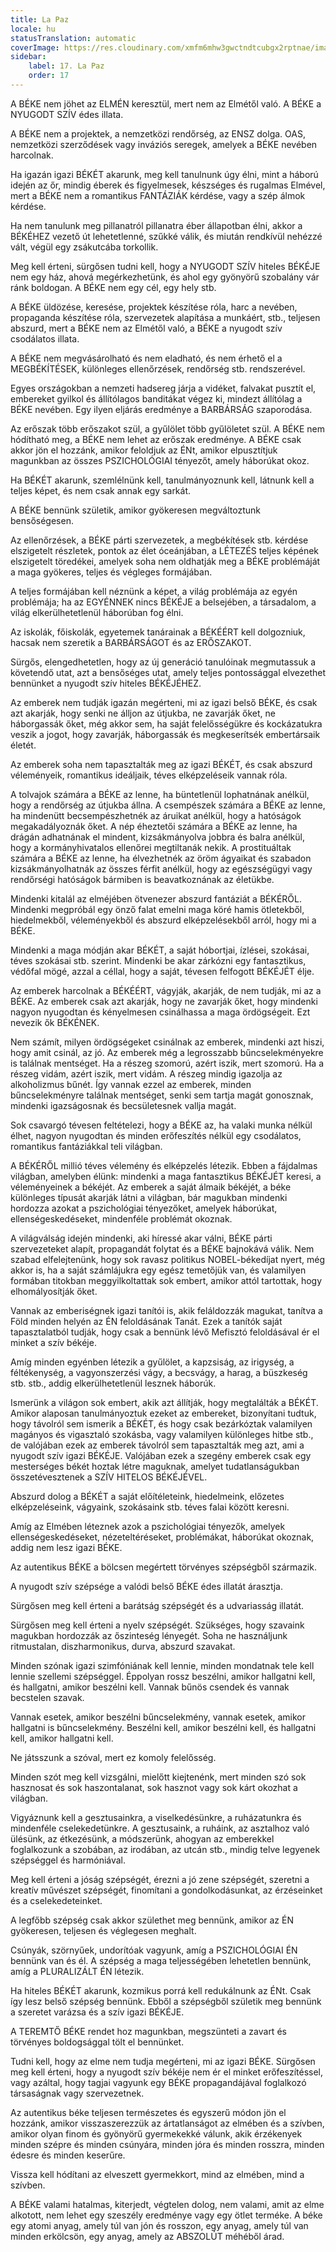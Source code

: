 ```yaml
---
title: La Paz
locale: hu
statusTranslation: automatic
coverImage: https://res.cloudinary.com/xmfm6mhw3gwctndtcubgx2rptnae/image/upload/v1740337243/small_cover_educacion_fundamental_a051170f1c.webp
sidebar:
    label: 17. La Paz
    order: 17
---
```

A BÉKE nem jöhet az ELMÉN keresztül, mert nem az Elmétől való. A BÉKE a NYUGODT SZÍV édes illata.

A BÉKE nem a projektek, a nemzetközi rendőrség, az ENSZ dolga. OAS, nemzetközi szerződések vagy inváziós seregek, amelyek a BÉKE nevében harcolnak.

Ha igazán igazi BÉKÉT akarunk, meg kell tanulnunk úgy élni, mint a háború idején az őr, mindig éberek és figyelmesek, készséges és rugalmas Elmével, mert a BÉKE nem a romantikus FANTÁZIÁK kérdése, vagy a szép álmok kérdése.

Ha nem tanulunk meg pillanatról pillanatra éber állapotban élni, akkor a BÉKÉHEZ vezető út lehetetlenné, szűkké válik, és miután rendkívül nehézzé vált, végül egy zsákutcába torkollik.

Meg kell érteni, sürgősen tudni kell, hogy a NYUGODT SZÍV hiteles BÉKÉJE nem egy ház, ahová megérkezhetünk, és ahol egy gyönyörű szobalány vár ránk boldogan. A BÉKE nem egy cél, egy hely stb.

A BÉKE üldözése, keresése, projektek készítése róla, harc a nevében, propaganda készítése róla, szervezetek alapítása a munkáért, stb., teljesen abszurd, mert a BÉKE nem az Elmétől való, a BÉKE a nyugodt szív csodálatos illata.

A BÉKE nem megvásárolható és nem eladható, és nem érhető el a MEGBÉKÍTÉSEK, különleges ellenőrzések, rendőrség stb. rendszerével.

Egyes országokban a nemzeti hadsereg járja a vidéket, falvakat pusztít el, embereket gyilkol és állítólagos banditákat végez ki, mindezt állítólag a BÉKE nevében. Egy ilyen eljárás eredménye a BARBÁRSÁG szaporodása.

Az erőszak több erőszakot szül, a gyűlölet több gyűlöletet szül. A BÉKE nem hódítható meg, a BÉKE nem lehet az erőszak eredménye. A BÉKE csak akkor jön el hozzánk, amikor feloldjuk az ÉNt, amikor elpusztítjuk magunkban az összes PSZICHOLÓGIAI tényezőt, amely háborúkat okoz.

Ha BÉKÉT akarunk, szemlélnünk kell, tanulmányoznunk kell, látnunk kell a teljes képet, és nem csak annak egy sarkát.

A BÉKE bennünk születik, amikor gyökeresen megváltoztunk bensőségesen.

Az ellenőrzések, a BÉKE párti szervezetek, a megbékítések stb. kérdése elszigetelt részletek, pontok az élet óceánjában, a LÉTEZÉS teljes képének elszigetelt töredékei, amelyek soha nem oldhatják meg a BÉKE problémáját a maga gyökeres, teljes és végleges formájában.

A teljes formájában kell néznünk a képet, a világ problémája az egyén problémája; ha az EGYÉNNEK nincs BÉKÉJE a belsejében, a társadalom, a világ elkerülhetetlenül háborúban fog élni.

Az iskolák, főiskolák, egyetemek tanárainak a BÉKÉÉRT kell dolgozniuk, hacsak nem szeretik a BARBÁRSÁGOT és az ERŐSZAKOT.

Sürgős, elengedhetetlen, hogy az új generáció tanulóinak megmutassuk a követendő utat, azt a bensőséges utat, amely teljes pontossággal elvezethet bennünket a nyugodt szív hiteles BÉKÉJÉHEZ.

Az emberek nem tudják igazán megérteni, mi az igazi belső BÉKE, és csak azt akarják, hogy senki ne álljon az útjukba, ne zavarják őket, ne háborgassák őket, még akkor sem, ha saját felelősségükre és kockázatukra veszik a jogot, hogy zavarják, háborgassák és megkeserítsék embertársaik életét.

Az emberek soha nem tapasztalták meg az igazi BÉKÉT, és csak abszurd véleményeik, romantikus ideáljaik, téves elképzeléseik vannak róla.

A tolvajok számára a BÉKE az lenne, ha büntetlenül lophatnának anélkül, hogy a rendőrség az útjukba állna. A csempészek számára a BÉKE az lenne, ha mindenütt becsempészhetnék az áruikat anélkül, hogy a hatóságok megakadályoznák őket. A nép éheztetői számára a BÉKE az lenne, ha drágán adhatnának el mindent, kizsákmányolva jobbra és balra anélkül, hogy a kormányhivatalos ellenőrei megtiltanák nekik. A prostituáltak számára a BÉKE az lenne, ha élvezhetnék az öröm ágyaikat és szabadon kizsákmányolhatnák az összes férfit anélkül, hogy az egészségügyi vagy rendőrségi hatóságok bármiben is beavatkoznának az életükbe.

Mindenki kitalál az elméjében ötvenezer abszurd fantáziát a BÉKÉRŐL. Mindenki megpróbál egy önző falat emelni maga köré hamis ötletekből, hiedelmekből, véleményekből és abszurd elképzelésekből arról, hogy mi a BÉKE.

Mindenki a maga módján akar BÉKÉT, a saját hóbortjai, ízlései, szokásai, téves szokásai stb. szerint. Mindenki be akar zárkózni egy fantasztikus, védőfal mögé, azzal a céllal, hogy a saját, tévesen felfogott BÉKÉJÉT élje.

Az emberek harcolnak a BÉKÉÉRT, vágyják, akarják, de nem tudják, mi az a BÉKE. Az emberek csak azt akarják, hogy ne zavarják őket, hogy mindenki nagyon nyugodtan és kényelmesen csinálhassa a maga ördögségeit. Ezt nevezik ők BÉKÉNEK.

Nem számít, milyen ördögségeket csinálnak az emberek, mindenki azt hiszi, hogy amit csinál, az jó. Az emberek még a legrosszabb bűncselekményekre is találnak mentséget. Ha a részeg szomorú, azért iszik, mert szomorú. Ha a részeg vidám, azért iszik, mert vidám. A részeg mindig igazolja az alkoholizmus bűnét. Így vannak ezzel az emberek, minden bűncselekményre találnak mentséget, senki sem tartja magát gonosznak, mindenki igazságosnak és becsületesnek vallja magát.

Sok csavargó tévesen feltételezi, hogy a BÉKE az, ha valaki munka nélkül élhet, nagyon nyugodtan és minden erőfeszítés nélkül egy csodálatos, romantikus fantáziákkal teli világban.

A BÉKÉRŐL millió téves vélemény és elképzelés létezik. Ebben a fájdalmas világban, amelyben élünk: mindenki a maga fantasztikus BÉKÉJÉT keresi, a véleményeinek a békéjét. Az emberek a saját álmaik békéjét, a béke különleges típusát akarják látni a világban, bár magukban mindenki hordozza azokat a pszichológiai tényezőket, amelyek háborúkat, ellenségeskedéseket, mindenféle problémát okoznak.

A világválság idején mindenki, aki híressé akar válni, BÉKE párti szervezeteket alapít, propagandát folytat és a BÉKE bajnokává válik. Nem szabad elfelejtenünk, hogy sok ravasz politikus NOBEL-békedíjat nyert, még akkor is, ha a saját számlájukra egy egész temetőjük van, és valamilyen formában titokban meggyilkoltattak sok embert, amikor attól tartottak, hogy elhomályosítják őket.

Vannak az emberiségnek igazi tanítói is, akik feláldozzák magukat, tanítva a Föld minden helyén az ÉN feloldásának Tanát. Ezek a tanítók saját tapasztalatból tudják, hogy csak a bennünk lévő Mefisztó feloldásával ér el minket a szív békéje.

Amíg minden egyénben létezik a gyűlölet, a kapzsiság, az irigység, a féltékenység, a vagyonszerzési vágy, a becsvágy, a harag, a büszkeség stb. stb., addig elkerülhetetlenül lesznek háborúk.

Ismerünk a világon sok embert, akik azt állítják, hogy megtalálták a BÉKÉT. Amikor alaposan tanulmányoztuk ezeket az embereket, bizonyítani tudtuk, hogy távolról sem ismerik a BÉKÉT, és hogy csak bezárkóztak valamilyen magányos és vigasztaló szokásba, vagy valamilyen különleges hitbe stb., de valójában ezek az emberek távolról sem tapasztalták meg azt, ami a nyugodt szív igazi BÉKÉJE. Valójában ezek a szegény emberek csak egy mesterséges békét hoztak létre maguknak, amelyet tudatlanságukban összetévesztenek a SZÍV HITELOS BÉKÉJÉVEL.

Abszurd dolog a BÉKÉT a saját előítéleteink, hiedelmeink, előzetes elképzeléseink, vágyaink, szokásaink stb. téves falai között keresni.

Amíg az Elmében léteznek azok a pszichológiai tényezők, amelyek ellenségeskedéseket, nézeteltéréseket, problémákat, háborúkat okoznak, addig nem lesz igazi BÉKE.

Az autentikus BÉKE a bölcsen megértett törvényes szépségből származik.

A nyugodt szív szépsége a valódi belső BÉKE édes illatát árasztja.

Sürgősen meg kell érteni a barátság szépségét és a udvariasság illatát.

Sürgősen meg kell érteni a nyelv szépségét. Szükséges, hogy szavaink magukban hordozzák az őszinteség lényegét. Soha ne használjunk ritmustalan, diszharmonikus, durva, abszurd szavakat.

Minden szónak igazi szimfóniának kell lennie, minden mondatnak tele kell lennie szellemi szépséggel. Éppolyan rossz beszélni, amikor hallgatni kell, és hallgatni, amikor beszélni kell. Vannak bűnös csendek és vannak becstelen szavak.

Vannak esetek, amikor beszélni bűncselekmény, vannak esetek, amikor hallgatni is bűncselekmény. Beszélni kell, amikor beszélni kell, és hallgatni kell, amikor hallgatni kell.

Ne játsszunk a szóval, mert ez komoly felelősség.

Minden szót meg kell vizsgálni, mielőtt kiejtenénk, mert minden szó sok hasznosat és sok haszontalanat, sok hasznot vagy sok kárt okozhat a világban.

Vigyáznunk kell a gesztusainkra, a viselkedésünkre, a ruházatunkra és mindenféle cselekedetünkre. A gesztusaink, a ruháink, az asztalhoz való ülésünk, az étkezésünk, a módszerünk, ahogyan az emberekkel foglalkozunk a szobában, az irodában, az utcán stb., mindig telve legyenek szépséggel és harmóniával.

Meg kell érteni a jóság szépségét, érezni a jó zene szépségét, szeretni a kreatív művészet szépségét, finomítani a gondolkodásunkat, az érzéseinket és a cselekedeteinket.

A legfőbb szépség csak akkor születhet meg bennünk, amikor az ÉN gyökeresen, teljesen és véglegesen meghalt.

Csúnyák, szörnyűek, undorítóak vagyunk, amíg a PSZICHOLÓGIAI ÉN bennünk van és él. A szépség a maga teljességében lehetetlen bennünk, amíg a PLURALIZÁLT ÉN létezik.

Ha hiteles BÉKÉT akarunk, kozmikus porrá kell redukálnunk az ÉNt. Csak így lesz belső szépség bennünk. Ebből a szépségből születik meg bennünk a szeretet varázsa és a szív igazi BÉKÉJE.

A TEREMTŐ BÉKE rendet hoz magunkban, megszünteti a zavart és törvényes boldogsággal tölt el bennünket.

Tudni kell, hogy az elme nem tudja megérteni, mi az igazi BÉKE. Sürgősen meg kell érteni, hogy a nyugodt szív békéje nem ér el minket erőfeszítéssel, vagy azáltal, hogy tagjai vagyunk egy BÉKE propagandájával foglalkozó társaságnak vagy szervezetnek.

Az autentikus béke teljesen természetes és egyszerű módon jön el hozzánk, amikor visszaszerezzük az ártatlanságot az elmében és a szívben, amikor olyan finom és gyönyörű gyermekekké válunk, akik érzékenyek minden szépre és minden csúnyára, minden jóra és minden rosszra, minden édesre és minden keserűre.

Vissza kell hódítani az elveszett gyermekkort, mind az elmében, mind a szívben.

A BÉKE valami hatalmas, kiterjedt, végtelen dolog, nem valami, amit az elme alkotott, nem lehet egy szeszély eredménye vagy egy ötlet terméke. A béke egy atomi anyag, amely túl van jón és rosszon, egy anyag, amely túl van minden erkölcsön, egy anyag, amely az ABSZOLÚT méhéből árad.
